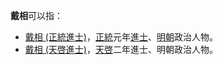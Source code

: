 '''戴相'''可以指：
* [[戴相_(正統進士)|戴相 (正統進士)]]，[[正统_(年号)|正統]]元年[[進士|進士]]、[[明朝|明朝]]政治人物。
* [[戴相_(天啓進士)|戴相 (天啓進士)]]，[[天啓|天啓]]二年進士、明朝政治人物。
{{disambig}}